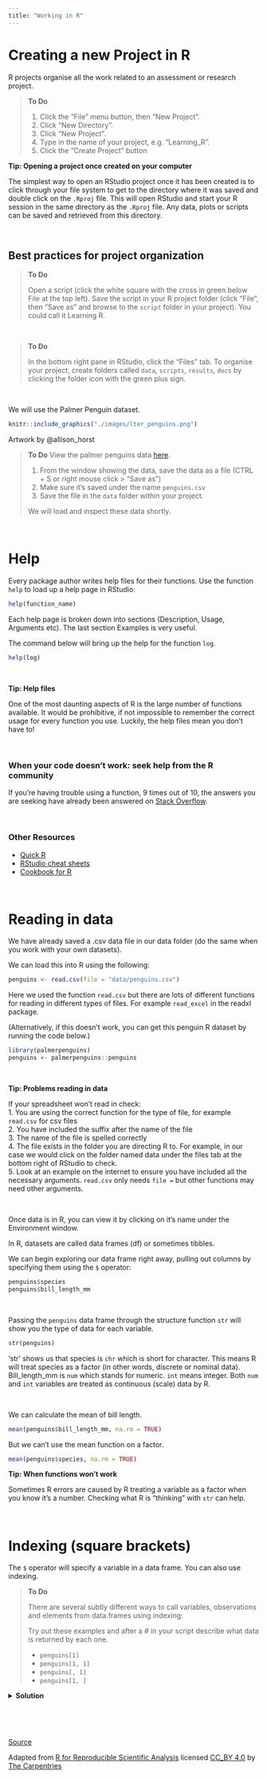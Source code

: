```yaml
---
title: "Working in R"
---
```


# Creating a new Project in R

R projects organise all the work related to an assessment or research project. 

> **To Do**
>
> 1. Click the "File" menu button, then "New Project".
> 2. Click "New Directory".
> 3. Click "New Project".
> 4. Type in the name of your project, e.g. "Learning_R".
> 5. Click the "Create Project" button

:::: {.darkorchidbox data-latex=""}
::: {.center data-latex=""}
**Tip: Opening a project once created on your computer**
:::

The simplest way to open an RStudio project once it has been created is to click
through your file system to get to the directory where it was saved and double
click on the `.Rproj` file. This will open RStudio and start your R session in the
same directory as the `.Rproj` file. Any data, plots or scripts can be saved and 
retrieved from this directory.  

::::
  

<br>

## Best practices for project organization

> **To Do**
>
>Open a script (click the white square with the cross in green below File at the top left). Save the script in your R project folder (click "File", then "Save as" and browse to the `script` folder in your project). You could call it Learning R.

<br>

> **To Do**
>
> In the bottom right pane in RStudio, click the "Files" tab. 
>To organise your project, create folders called `data`, `scripts`, `results`, `docs` by clicking the folder icon with the green plus sign. 

<br>

We will use the Palmer Penguin dataset.

```r
knitr::include_graphics("./images/lter_penguins.png")
```
Artwork by @allison_horst

> **To Do**
> View the palmer penguins data [here](https://raw.githubusercontent.com/acriach/blgy2192_r_teaching/main/data/penguins.csv).
>
> 1. From the window showing the data, save the data as a file (CTRL + S or right mouse click > "Save as")
> 2. Make sure it's saved under the name `penguins.csv`
> 3. Save the file in the `data` folder within your project.
>
> We will load and inspect these data shortly.

<br>

# Help

Every package author writes help files for their functions. Use the function `help` to load up a help page in RStudio:

```r
help(function_name)
```

Each help page is broken down into sections (Description, Usage, Arguments etc). The last section Examples is very useful.  

The command below will bring up the help for the function `log`.

```r
help(log)
```

<br>

:::: {.darkorchidbox data-latex=""}
::: {.center data-latex=""}
**Tip: Help files**
:::

One of the most daunting aspects of R is the large number of functions available. It would be prohibitive, if not impossible to remember the correct usage for every function you use. Luckily, the help files mean you don't have to!  

::::

<br>


### When your code doesn't work: seek help from the R community

If you're having trouble using a function, 9 times out of 10,
the answers you are seeking have already been answered on
[Stack Overflow](http://stackoverflow.com/).

<br>

### Other Resources

* [Quick R](http://www.statmethods.net/)
* [RStudio cheat sheets](http://www.rstudio.com/resources/cheatsheets/)
* [Cookbook for R](http://www.cookbook-r.com/)

<br>

# Reading in data


We have already saved a .csv data file in our data folder (do the same when you work with your own datasets).

We can load this into R using the following:

```r
penguins <- read.csv(file = "data/penguins.csv")
```

Here we used the function `read.csv` but there are lots of different functions for reading in different types of files. For example `read_excel` in the readxl package. 

(Alternatively, if this doesn't work, you can get this penguin R dataset by running the code below.)

```r
library(palmerpenguins)
penguins <- palmerpenguins::penguins
```

<br>

:::: {.darkorchidbox data-latex=""}
::: {.center data-latex=""}
**Tip: Problems reading in data**
:::

If your spreadsheet won't read in check:  
1. You are using the correct function for the type of file, for example <kbd>`read.csv`</kbd> for csv files  
2. You have included the suffix after the name of the file  
3. The name of the file is spelled correctly  
4. The file exists in the folder you are directing R to. For example, in our case we would click on the folder named data under the files tab at the bottom right of RStudio to check.   
5. Look at an example on the internet to ensure you have included all the necessary arguments. <kbd>`read.csv`</kbd> only needs <kbd>`file =`</kbd> but other functions may need other arguments.  

::::


<br>


Once data is in R, you can view it by clicking on it's name under the Environment window.  

In R, datasets are called data frames (df) or sometimes tibbles.  

We can begin exploring our data frame right away, pulling out columns by specifying
them using the `$` operator:

```r
penguins$species
penguins$bill_length_mm
```

<br>

Passing the `penguins` data frame through the structure function `str` will show you the type of data for each variable.

```r
str(penguins)
```


'str' shows us that species is `chr` which is short for character. This means R will treat species as a factor (in other words, discrete or nominal data). Bill_length_mm is `num` which stands for numeric. `int` means integer. Both `num` and `int` variables are treated as continuous (scale) data by R.

<br>

We can calculate the mean of bill length.
```r
mean(penguins$bill_length_mm, na.rm = TRUE)
```

But we can't use the mean function on a factor.
```r
mean(penguins$species, na.rm = TRUE)
```

:::: {.darkorchidbox data-latex=""}
::: {.center data-latex=""}
**Tip: When functions won't work**
:::

Sometimes R errors are caused by R treating a variable as a factor when you know it's a number. Checking what R is "thinking" with <kbd>`str`</kbd> can help.

::::

<br>

# Indexing (square brackets)

The `$` operator will specify a variable in a data frame. You can also use indexing.

> **To Do**
>
> There are several subtly different ways to call variables, observations and
> elements from data.frames using indexing:
>
> Try out these examples and after a # in your script describe what data is returned by each one.
>
> - `penguins[1]`
> - `penguins[1, 1]`
> - `penguins[, 1]`
> - `penguins[1, ]`


<details>
  <summary>**Solution**</summary>

```r
penguins[1]
```

Calls the data in column 1.

<br>

```r
penguins[1, 1]
```
Calls the information that is in the first row, first column. 

<br>

```r
penguins[, 1]
```

Also, calls the first column.

<br>

```r
penguins[1, ]
```

Calls the first row.
</details>


<br>

<br>

[Source](https://github.com/acriach/blgy2192_r_teaching)  

Adapted from [R for Reproducible Scientific Analysis](https://swcarpentry.github.io/r-novice-gapminder/) licensed [CC_BY 4.0](https://creativecommons.org/licenses/by/4.0/) by [The Carpentries](https://carpentries.org/)
